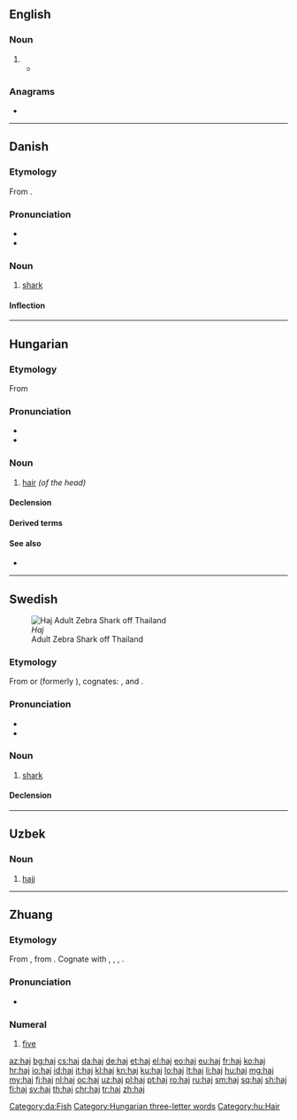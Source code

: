 {{also|hajj|háj}}
==English==

===Noun===
{{en-noun|es}}

# {{alternative spelling of|hajj|lang=en}}
#* {{quote-journal|2009|January 15|AAP|Five Australians jailed for entering Papua province|Herald Sun|url=http://www.news.com.au/heraldsun/story/0,21985,24916851-663,00.html
|passage="The defendant has also piloted planes taking '''haj''' pilgrims from Indonesia to Saudi Arabia and Saudi Arabia to Indonesia.}}

===Anagrams===
* {{l|en|Jah}}

----

==Danish==

===Etymology===
From {{etyl|nl|da}} {{m|nl|haai}}.

===Pronunciation===
* {{IPA|/haɪ/|[haɪˀ]|lang=da}}
* {{rhymes|aɪ|lang=da}}

===Noun===
{{da-noun|en|er}}

# [[shark]]

====Inflection====
{{da-noun-infl|en|er}}
[[Category:da:Fish]]

----

==Hungarian==

===Etymology===
From {{etyl|urj-ugr-pro|hu}} {{m|urj-ugr-pro|*kajɜ||hair}}

===Pronunciation===
* {{hu-IPA}}
* {{audio|Hu-haj.ogg|Audio|lang=hu}}

===Noun===
{{hu-noun|ak}}

# [[hair]] ''(of the head)''

====Declension====
{{hu-infl-nom|haja|o}}{{hu-pos-atok|haj||ai}}

====Derived terms====
{{der4|lang=hu|{{l|hu|hajápolás}}
|{{l|hu|hajas}}
|{{l|hu|hajadon}}
|{{l|hu|hajadonfőtt}}
|{{l|hu|hajadonfővel}}
|{{l|hu|hajatlan}}
|{{l|hu|hajcsat}}
|{{l|hu|hajcsavaró}}
|{{l|hu|hajdísz}}
|{{l|hu|hajék}}
|{{l|hu|hajfesték}}
|{{l|hu|hajfestés}}
|{{l|hu|hajfodor}}
|{{l|hu|hajfonat}}
|{{l|hu|hajfürt}}
|{{l|hu|hajgumi}}
|{{l|hu|hajgyógyászat}}
|{{l|hu|hajgyökér}}
|{{l|hu|hajgyökérfájás}}
|{{l|hu|hajhagyma}}
|{{l|hu|hajhab}}
|{{l|hu|hajháló}}
|{{l|hu|hajhullám}}
|{{l|hu|hajhullás}}
|{{l|hu|hajkefe}}
|{{l|hu|hajkenőcs}}
|{{l|hu|hajkorona}}
|{{l|hu|hajlakk}}
|{{l|hu|hajmeresztő}}
|{{l|hu|hajmosás}}
|{{l|hu|hajnyírás}}
|{{l|hu|hajszárító}}
|{{l|hu|hajszalag}}
|{{l|hu|hajszál}}
|{{l|hu|hajszín}}
|{{l|hu|hajtincs}}
|{{l|hu|hajtű}}
|{{l|hu|hajú}}
|{{l|hu|hajvágás}}
|{{l|hu|hajviselet}}
|{{l|hu|hajvonal}}
|{{l|hu|hajzselé}}
|{{l|hu|kefehaj}}
}}

====See also====
* {{l|hu|szőr}}

[[Category:Hungarian three-letter words]]
[[Category:hu:Hair]]

----

==Swedish==
[[Image:Stegostoma fasciatum thailand.jpg|thumb|''Haj''<br>Adult Zebra Shark off Thailand]]

===Etymology===
From {{etyl|nl|sv}} {{m|nl|haai}} or {{etyl|vls|sv}} {{m|vls|haaie}} (formerly {{m|vls|haeye}}), cognates: {{cog|en|haye}}, and {{cog|de|Hai}}.

===Pronunciation===
* {{IPA|/ˈhaj/|lang=sv}}
* {{rhymes|aj|lang=sv}}

===Noun===
{{sv-noun|c}}

# [[shark]]

====Declension====
{{sv-infl-noun-c-ar}}

----

==Uzbek==

===Noun===
{{uz-noun}}

# {{lb|uz|Islam}} [[hajj]]

----

==Zhuang==
{{cardinalbox|za|4|5|6|seiq|loeg|ord=}}

===Etymology===
From {{inh|za|tai-pro|*haːᶜ||five}}, from {{der|za|och|-}} {{och-l|五|[[five]]}}. Cognate with {{cog|lo|ຫ້າ}}, {{cog|khb|ᦠᦱᧉ}}, {{cog|shn|ႁႃႈ|tr=haa3}}, {{cog|th|ห้า}}.

===Pronunciation===
* {{za-pron}}

===Numeral===
{{za-head|numeral|saw=[[㕶]], [[五]]}}

# [[five]]
#: {{ux|za|'''haj''' duz [[bya]]|translation='''five''' fish|inline=1}}

[[az:haj]]
[[bg:haj]]
[[cs:haj]]
[[da:haj]]
[[de:haj]]
[[et:haj]]
[[el:haj]]
[[eo:haj]]
[[eu:haj]]
[[fr:haj]]
[[ko:haj]]
[[hr:haj]]
[[io:haj]]
[[id:haj]]
[[it:haj]]
[[kl:haj]]
[[kn:haj]]
[[ku:haj]]
[[lo:haj]]
[[lt:haj]]
[[li:haj]]
[[hu:haj]]
[[mg:haj]]
[[my:haj]]
[[fj:haj]]
[[nl:haj]]
[[oc:haj]]
[[uz:haj]]
[[pl:haj]]
[[pt:haj]]
[[ro:haj]]
[[ru:haj]]
[[sm:haj]]
[[sq:haj]]
[[sh:haj]]
[[fi:haj]]
[[sv:haj]]
[[th:haj]]
[[chr:haj]]
[[tr:haj]]
[[zh:haj]]